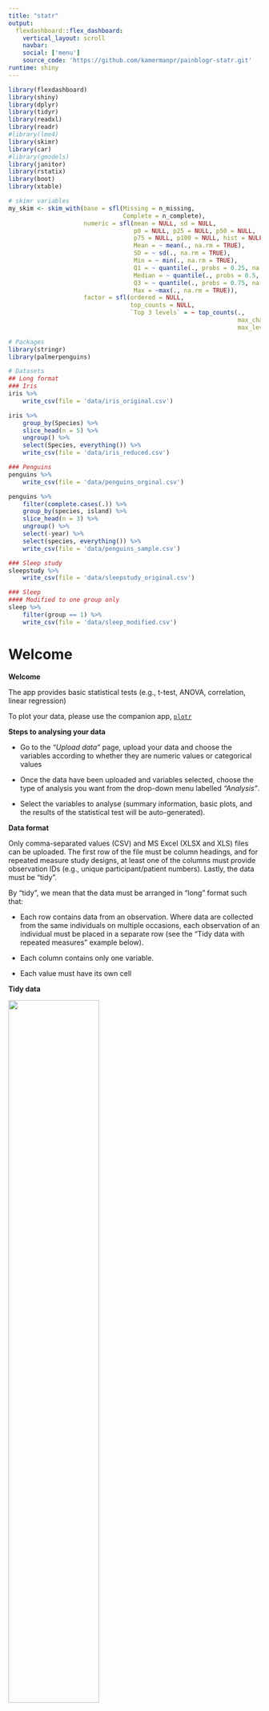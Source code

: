 ```yaml
---
title: "statr"
output: 
  flexdashboard::flex_dashboard:
    vertical_layout: scroll
    navbar:
    social: ['menu']
    source_code: 'https://github.com/kamermanpr/painblogr-statr.git'
runtime: shiny
---
```


```r
library(flexdashboard)
library(shiny)
library(dplyr)
library(tidyr)
library(readxl)
library(readr)
#library(lme4)
library(skimr)
library(car)
#library(gmodels)
library(janitor)
library(rstatix)
library(boot)
library(xtable)

# skimr variables
my_skim <- skim_with(base = sfl(Missing = n_missing,
                                Complete = n_complete),
                     numeric = sfl(mean = NULL, sd = NULL,
                                   p0 = NULL, p25 = NULL, p50 = NULL, 
                                   p75 = NULL, p100 = NULL, hist = NULL,
                                   Mean = ~ mean(., na.rm = TRUE),
                                   SD = ~ sd(., na.rm = TRUE),
                                   Min = ~ min(., na.rm = TRUE),
                                   Q1 = ~ quantile(., probs = 0.25, na.rm = TRUE),
                                   Median = ~ quantile(., probs = 0.5, na.rm = TRUE),
                                   Q3 = ~ quantile(., probs = 0.75, na.rm = TRUE),
                                   Max = ~max(., na.rm = TRUE)),
                     factor = sfl(ordered = NULL,
                                  top_counts = NULL,
                                  `Top 3 levels` = ~ top_counts(., 
                                                                max_char = 15,
                                                                max_levels = 3)))
```

```r
# Packages
library(stringr)
library(palmerpenguins)

# Datasets
## Long format
### Iris
iris %>% 
    write_csv(file = 'data/iris_original.csv')

iris %>% 
    group_by(Species) %>% 
    slice_head(n = 5) %>% 
    ungroup() %>% 
    select(Species, everything()) %>% 
    write_csv(file = 'data/iris_reduced.csv')

### Penguins
penguins %>% 
    write_csv(file = 'data/penguins_orginal.csv')

penguins %>% 
    filter(complete.cases(.)) %>% 
    group_by(species, island) %>% 
    slice_head(n = 3) %>% 
    ungroup() %>% 
    select(-year) %>% 
    select(species, everything()) %>% 
    write_csv(file = 'data/penguins_sample.csv')

### Sleep study
sleepstudy %>% 
    write_csv(file = 'data/sleepstudy_original.csv')

### Sleep
#### Modified to one group only
sleep %>% 
    filter(group == 1) %>% 
    write_csv(file = 'data/sleep_modified.csv')
```

Welcome {data-nav='Welcome'}
===================================== 

<!--- <a href='https://www.wits.ac.za' target='_blank'>
<img src='wits-logo.png' 
alt='Wits give you the edge' 
width='25%'>
</a> --->

**Welcome**  

The app provides basic statistical tests (e.g., t-test, ANOVA, correlation, linear regression)

To plot your data, please use the companion app, [`plotr`](https://kamermanpr.shinyapps.io/painblogr-plotr/){ target='_blank' }

**Steps to analysing your data**  

- Go to the _"Upload data"_ page, upload your data and choose the variables according to whether they are numeric values or categorical values

- Once the data have been uploaded and variables selected, choose the type of analysis you want from the drop-down menu labelled _“Analysis”_.

- Select the variables to analyse (summary information, basic plots, and the results of the statistical test will be auto-generated).

**Data format**  

Only comma-separated values (CSV) and MS Excel (XLSX and XLS) files can be uploaded. The first row of the file must be column headings, and for repeated measure study designs, at least one of the columns must provide observation IDs (e.g., unique participant/patient numbers). Lastly, the data must be "tidy". 

By "tidy", we mean that the data must be arranged in "long" format such that:

- Each row contains data from an observation. Where data are collected from the same individuals on multiple occasions, each observation of an individual must be placed in a separate row (see the "Tidy data with repeated measures" example below).  

- Each column contains only one variable.

- Each value must have its own cell

<div>
<p>
<strong>Tidy data</strong>
</p>
<img src='tidy-data.png' width='60%'>
</div>

<div>
<p>
<strong>Tidy data with repeated measures</strong>
</p>
<img src='tidy-data_RM.png' width='70%'>
</div>

For a full description of tidy data, please use the following [link](https://www.jstatsoft.org/article/view/v059i10){ target='_blank' }.

To download a dataset to play around with on the app, we recommend [Allison Horst's](https://allisonhorst.github.io/palmerpenguins/index.html){ target='_blank' } "Palmer Penguins" dataset ([link to data](https://drive.google.com/open?id=1-8H1Mz2_oEMu3zlVsatraFruJQlCFqZ9&authuser=peter.kamerman%40gmail.com&usp=drive_fs){ target='_blank' })

**Developers**  

The app was developed by Peter Kamerman (WWW: [painblogr.org](https://www.painblogr.org){ target='_blank'}, GitHub: [kamermanpr](https://github.com/kamermanpr){ target='_blank' }).

Please cite this app as: Kamerman PR (2021). statr: online statistical tests. Version: v0.1.3. DOI: [10.5281/zenodo.5977332](https://doi.org/10.5281/zenodo.5977332).

**License**  

The software is released under an [MIT license](https://github.com/kamermanpr/painblogr-statr/blob/main/LICENSE){ target='_blank' }.

**Issues**

To report any issues you have with the app, please use the following [link](https://github.com/kamermanpr/painblogr-statr/issues){ target='_blank' }.

**Software citations**

- R Core Team (2021). R: A language and environment for statistical computing. R Foundation for Statistical Computing, Vienna, Austria. URL: [https://www.R-project.org/](https://www.R-project.org/){ target='_blank' }.

- Jeffrey B. Arnold (2021). ggthemes: Extra Themes, Scales and Geoms for 'ggplot2'. R package version 4.2.4. URL: [https://CRAN.R-project.org/package=ggthemes](https://CRAN.R-project.org/package=ggthemes){ target='_blank' }.
  
- Winston Chang, Joe Cheng, JJ Allaire, Carson Sievert, Barret Schloerke, Yihui Xie, Jeff Allen, Jonathan McPherson, Alan Dipert and Barbara Borges (2021). shiny: Web Application Framework for R. R package version 1.7.1. URL: [https://CRAN.R-project.org/package=shiny](https://CRAN.R-project.org/package=shiny){ target='_blank' }.
  
- Lionel Henry and Hadley Wickham (2021). rlang: Functions for Base Types and Core R and 'Tidyverse' Features. R package version 0.4.12. URL: [https://CRAN.R-project.org/package=rlang](https://CRAN.R-project.org/package=rlang){ target='_blank' }.

- Richard Iannone, JJ Allaire and Barbara Borges (2020). flexdashboard: R Markdown Format for Flexible Dashboards. R package version 0.5.2. URL: [https://CRAN.R-project.org/package=flexdashboard](https://CRAN.R-project.org/package=flexdashboard){ target='_blank' }.

- Elin Waring, Michael Quinn, Amelia McNamara, Eduardo Arino de la Rubia, Hao Zhu and Shannon Ellis (2021). skimr: Compact and Flexible Summaries of Data. R package version 2.1.3. URL: [https://CRAN.R-project.org/package=skimr](https://CRAN.R-project.org/package=skimr){ target='_blank' }.

- Hadley Wickham, Romain François, Lionel Henry and Kirill Müller (2021). dplyr: A Grammar of Data Manipulation. R package version 1.0.7. URL: [https://CRAN.R-project.org/package=dplyr](https://CRAN.R-project.org/package=dplyr){ target='_blank' }.

- Hadley Wickham, Jim Hester and Jennifer Bryan (2021). readr: Read Rectangular Text Data. R package version 2.1.1. URL: [https://CRAN.R-project.org/package=readr](https://CRAN.R-project.org/package=readr){ target='_blank' }.

- Hadley Wickham (2021). tidyr: Tidy Messy Data. R package version 1.1.4. URL: [https://CRAN.R-project.org/package=tidyr](https://CRAN.R-project.org/package=tidyr){ target='_blank' }.

- Hadley Wickham and Jennifer Bryan (2019). readxl: Read Excel Files. R package version 1.3.1. URL: [https://CRAN.R-project.org/package=readxl](https://CRAN.R-project.org/package=readxl){ target='_blank' }.

- Hadley Wickham (2016). ggplot2: Elegant Graphics for Data Analysis. Springer-Verlag, New York.

Upload data {data-nav='Upload data'}
=====================================

Column {.sidebar data-width=350}
-------------------------------------

```r
h1('Upload data')

p('Once the data have been uploaded, choose all variables that should be treated as numeric variables, and all variables that should be treated as categorical variables.')

hr()

# File format
radioButtons(inputId = 'type0', 
             label = 'File type', 
             choices = c('CSV (default)' = 'csv',
                         'XLSX or XLS' = 'excel'),
             selected = 'csv')

# Upload file
fileInput(inputId = 'file0', 
          label = 'Import data',
          multiple = FALSE,
          accept = c('.csv', '.xlsx', '.xls'))

# Make reactive data
df <- reactive({
    req(input$file0)
    
    if(input$type0 == 'csv'){
        
        read_csv(input$file0$datapath) %>% 
            clean_names()
        
    } else if(input$type0 != 'csv'){
        
        read_excel(input$file0$datapath) %>% 
            clean_names()
        
    }
})

# Choose numeric columns
output$data_numeric <- renderUI({
    varSelectizeInput(inputId = 'numeric',
                      label = 'Select numeric variables',
                      multiple = TRUE,
                      data = df())
})

uiOutput('data_numeric')

# Choose categorical columns
output$data_categorical <- renderUI({
    varSelectizeInput(inputId = 'categorical',
                      label = 'Select categorical variables',
                      multiple = TRUE,
                      data = df())
})

uiOutput('data_categorical')

```

Row 
-------------------------------------

### Table 1: Summary of numeric variables

```r
df_numeric <- reactive({
    req(df())
    df() %>% 
        select(!!!input$numeric) %>% 
        mutate(across(.cols = everything(), ~ as.numeric(.x)))
})

output$tbl_numeric <- renderTable(
    if(ncol(df_numeric()) != 0){
        df_numeric() %>% 
            my_skim() %>% 
            yank('numeric') %>% 
            rename(Variable = skim_variable)
    }
)

tableOutput('tbl_numeric')
```

### Table 2: Summary of categorical variables

```r
df_categorical <- reactive({
    req(df())
    df() %>% 
        select(!!!input$categorical) %>% 
        mutate(across(.cols = everything(), ~ factor(.x)))
})

output$tbl_categorical <- renderTable(
    if(ncol(df_categorical()) != 0){
        df_categorical() %>% 
            my_skim() %>% 
            yank('factor') %>% 
            rename(Variable = skim_variable,
                   `Unique levels` = n_unique)
    }
)

tableOutput('tbl_categorical')
```

```r
# Generate combined data file
df_combined <- reactive({
    bind_cols(df_numeric(), df_categorical())
    })
```

Continuous y ~ Categorical x {data-navmenu='Analysis'}
=====================================  

Inputs {.sidebar data-width=350}
-------------------------------------

```r
h1('Continuous y ~ Categorical x')

p(strong('Remember to upload your data first.'))

hr()

# Select variables
## Response variable
output$yvar <- renderUI({
    req(df_numeric())
    varSelectInput(inputId = 'y_var',
                   label = 'Choose continuous response (y) variable',
                   selected = NULL,
                   data = df_numeric())
    })

uiOutput('yvar')

## Grouping variable
output$groupvar <- renderUI({
    req(df_categorical())
    varSelectInput(inputId = 'group_var',
                   label = 'Choose categorical grouping (x) variable (in the case of one-sample tests, the variable must have one level only)',
                   selected = NULL,
                   data = df_categorical())
    })

uiOutput('groupvar')

# Set mu level for one-sample tests
output$muvalue <- renderUI({
    req(df_combined())
    numericInput(inputId = 'mu_value',
                 label = 'Choose the true value of the mean/location shift for one-sample tests',
                 value = 0)
})

uiOutput('muvalue')

# Select unique identifier variable
output$idvar <- renderUI({
    req(df_categorical())
    selectInput(inputId = 'id_var',
                label = 'Optional: Choose repeated measures identifier (e.g., participant ID)',
                selected = 'None',
                choices = c('None', names(df_categorical())))
    })

uiOutput('idvar')

# Select test type
output$testtype <- renderUI({
    req(df_analysis)
    selectInput(inputId = 'test_type',
                label = 'Choose test type',
                selected = 'parametric',
                choices = c('Parametric' = 'parametric',
                            'Distribution free (non-parametric)' = 'nonparametric'))
    })

uiOutput('testtype')

# Select whether to calculate effect size
checkboxInput(inputId = 'effect_size',
              label = 'Calculate effect size (Note: bootstrapped confidence intervals, so calculation can take a while to perform...be patient)',
              value = FALSE)
 
# Select whether to perform pairwise tests 
checkboxInput(inputId = 'pairwise_tests',
              label = 'Perform pairwise tests (Only relevent when the grouping variable has more the two levels)',
              value = FALSE)
```

```r
df_analysis <- reactive({
    req(input$group_var)
    req(input$y_var)
    req(input$id_var)
    
    if(input$id_var == 'None'){
        
        df_combined() %>% 
            select(!!!input$y_var, !!!input$group_var) %>% 
            setNames(nm = c('y_variable', 'x_variable'))
        
    } else {
        
        df_combined() %>% 
            select(!!!input$id_var, !!!input$y_var, !!!input$group_var) %>% 
            setNames(nm = c('ID', 'y_variable', 'x_variable'))
        
    }
})
```

Column
-------------------------------------

### Table 1: Summary of the continuous (y) variable stratified by the grouping (x) variable

```r
output$tbl_stratified <- renderTable(
    if(ncol(df_analysis()) != 0){
        df_analysis() %>% 
            group_by(x_variable) %>% 
            my_skim() %>% 
            yank('numeric') %>% 
            select(-skim_variable) %>% 
            rename(Group = x_variable)
    }
)

tableOutput('tbl_stratified')
```

### Chart 1: Summary of the continuous (y) variable stratified by the grouping (x) variable

```r
output$boxplot <- renderPlot(
    
    if(ncol(df_analysis()) != 0){
        with(df_analysis(), boxplot(y_variable ~ x_variable,
                                    na.rm = TRUE,
                                    xlab = NULL,
                                    ylab = 'Y variable'))
        abline(h = input$mu_value, 
               col = 'red')
    }
)
    
plotOutput('boxplot')
```

### Outcome: Null hypothesis significance test

```r
output$test1 <- renderTable(
    
    if(req(input$id_var) == 'None'){
        
        if(length(levels(df_analysis()$x_variable)) == 1){
            
            if(input$test_type == 'parametric'){
                
                one_ttest <- 
                    df_analysis() %>% 
                    t_test(y_variable ~ 1,
                           mu = input$mu_value,
                           detailed = TRUE) %>% 
                    select(method, alternative, group2, estimate, 
                           conf.low, conf.high, statistic, df, p) %>% 
                    mutate(p = round(p, 5),
                           method = 'One-sample t-test',
                           alternative = 'Two-sided',
                           group2 = input$mu_value) %>% 
                    setNames(nm = c('Test', 'Alternative', 'Null value', 
                                    'Group 1: mean', '95% CI lower limit',
                                    '95% CI upper limit',
                                    'Statistic', 'DF', 'p-value'))
                
                one_ttest
                
            } else if(input$test_type == 'nonparametric'){
                
                one_wilcox <- 
                    df_analysis() %>% 
                    wilcox_test(y_variable ~ 1, 
                                mu = input$mu_value,
                                detailed = TRUE) %>% 
                    select(method, alternative, group2, estimate, 
                           conf.low, conf.high, 
                           statistic, p) %>% 
                    mutate(p = round(p, 5),
                           method = 'One-sample Wilcoxon rank sum test',
                           alternative = 'Two-sided',
                           group2 = input$mu_value) %>% 
                    setNames(nm = c('Test', 'Alternative', 'Null value', 
                                    'Group 1: pseudomedian', 
                                    '95% CI lower limit', '95% CI upper limit',
                                    'Statistic', 'p-value'))
                
                one_wilcox
                    
            }
        
        } else if(length(levels(df_analysis()$x_variable)) == 2){
            
            if(input$test_type == 'parametric'){
            
                two_ttest <- 
                    df_analysis() %>% 
                    t_test(y_variable ~ x_variable,
                           detailed = TRUE) %>% 
                    select(method, alternative, group1, group2, estimate1, 
                           estimate2, estimate, conf.low, conf.high, 
                           statistic, df, p) %>% 
                    mutate(p = round(p, 5),
                           method = "Welch's two-sample t-test",
                           alternative = 'Two-sided') %>% 
                    setNames(nm = c('Test', 'Alternative', 'Group 1', 'Group 2', 
                                    'Group 1: mean', 'Group 2: mean', 
                                    'Delta means', 
                                    'Delta means 95% CI lower limit',
                                    'Delta means 95% CI upper limit',
                                    'Statistic', 'DF', 'p-value'))
                
                two_ttest
            
            } else if(input$test_type == 'nonparametric'){
                
                two_wilcox <- 
                    df_analysis() %>% 
                    wilcox_test(y_variable ~ x_variables,
                                detailed = TRUE) %>% 
                    select(method, alternative, group1, group2, 
                           estimate, conf.low, conf.high, 
                           statistic, p) %>% 
                    mutate(p = round(p, 5),
                           method = 'Two-sample Wilcoxon rank sum test',
                           alternative = 'Two-sided') %>%
                    setNames(nm = c('Test', 'Alternative', 'Group 1', 
                                    'Group 2', 'Difference in location', 
                                    '95% CI lower limit',
                                    '95% CI upper limit',
                                    'Statistic', 'p-value'))
                
                two_wilcox
                
            }
            
        } else if(length(levels(df_analysis()$x_variable)) > 2){
            
            if(input$test_type == 'parametric'){
            
                oneway_anova <- 
                    df_analysis() %>% 
                    anova_test(y_variable ~ x_variable, 
                               type = 2,
                               detailed = TRUE)
                
                oneway_anova_df <- data.frame(Method = 'one-way ANOVA (Type II sum of squares)',
                                              SSn = oneway_anova$SSn,
                                              SSd = oneway_anova$SSd,
                                              DFn = oneway_anova$DFn,
                                              DFd = oneway_anova$DFd,
                                              Statistic = oneway_anova$`F`,
                                              `p-value` = round(oneway_anova$p, 5))
                
                oneway_anova_df
            
            } else if(input$test_type == 'nonparametric'){
                
                kruskal <- df_analysis() %>% 
                    kruskal_test(as.numeric(y_variable) ~ factor(x_variable)) %>% 
                    select(method, statistic, df, p) %>%
                    mutate(method = 'Kruskal-Wallis test',
                           p = round(p, 5)) %>% 
                    setNames(nm = c('Method', 'Statistic', 'DF', 'p-value'))
                    
                kruskal
            }
        }
        
    } else if(req(input$id_var) != 'None') {
        
        
        
    }
)

tableOutput('test1')
```

### Effect size

```r


```

### Pairwise tests

```r



```

